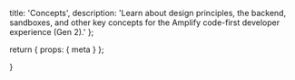   title: 'Concepts',
  description:
    'Learn about design principles, the backend, sandboxes, and other key concepts for the Amplify code-first developer experience (Gen 2).'
};

  return {
    props: {
      meta
    }
  };

}
